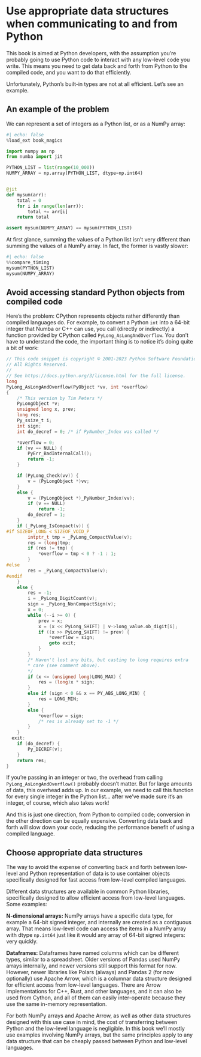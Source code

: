 # Use appropriate data structures when communicating to and from Python

This book is aimed at Python developers, with the assumption you're probably going to use Python code to interact with any low-level code you write.
This means you need to get data back and forth from Python to the compiled code, and you want to do that efficiently.

Unfortunately, Python's built-in types are not at all efficient.
Let's see an example.

## An example of the problem

We can represent a set of integers as a Python list, or as a NumPy array:

```python
#| echo: false
%load_ext book_magics
```

```python
import numpy as np
from numba import jit

PYTHON_LIST = list(range(10_000))
NUMPY_ARRAY = np.array(PYTHON_LIST, dtype=np.int64)


@jit
def mysum(arr):
    total = 0
    for i in range(len(arr)):
        total += arr[i]
    return total

assert mysum(NUMPY_ARRAY) == mysum(PYTHON_LIST)
```

At first glance, summing the values of a Python list isn't very different than summing the values of a NumPy array.
In fact, the former is vastly slower:

```python
#| echo: false
%%compare_timing
mysum(PYTHON_LIST)
mysum(NUMPY_ARRAY)
```

## Avoid accessing standard Python objects from compiled code

Here's the problem: CPython represents objects rather differently than compiled languages do.
For example, to convert a Python `int` into a 64-bit integer that Numba or C++ can use, you call (directly or indirectly) a function provided by CPython called `PyLong_AsLongAndOverflow`.
You don't have to understand the code, the important thing is to notice it's doing quite a bit of work:

```c
// This code snippet is copyright © 2001-2023 Python Software Foundation;
// All Rights Reserved.
//
// See https://docs.python.org/3/license.html for the full license.
long
PyLong_AsLongAndOverflow(PyObject *vv, int *overflow)
{
    /* This version by Tim Peters */
    PyLongObject *v;
    unsigned long x, prev;
    long res;
    Py_ssize_t i;
    int sign;
    int do_decref = 0; /* if PyNumber_Index was called */

    *overflow = 0;
    if (vv == NULL) {
        PyErr_BadInternalCall();
        return -1;
    }

    if (PyLong_Check(vv)) {
        v = (PyLongObject *)vv;
    }
    else {
        v = (PyLongObject *)_PyNumber_Index(vv);
        if (v == NULL)
            return -1;
        do_decref = 1;
    }
    if (_PyLong_IsCompact(v)) {
#if SIZEOF_LONG < SIZEOF_VOID_P
        intptr_t tmp = _PyLong_CompactValue(v);
        res = (long)tmp;
        if (res != tmp) {
            *overflow = tmp < 0 ? -1 : 1;
        }
#else
        res = _PyLong_CompactValue(v);
#endif
    }
    else {
        res = -1;
        i = _PyLong_DigitCount(v);
        sign = _PyLong_NonCompactSign(v);
        x = 0;
        while (--i >= 0) {
            prev = x;
            x = (x << PyLong_SHIFT) | v->long_value.ob_digit[i];
            if ((x >> PyLong_SHIFT) != prev) {
                *overflow = sign;
                goto exit;
            }
        }
        /* Haven't lost any bits, but casting to long requires extra
        * care (see comment above).
        */
        if (x <= (unsigned long)LONG_MAX) {
            res = (long)x * sign;
        }
        else if (sign < 0 && x == PY_ABS_LONG_MIN) {
            res = LONG_MIN;
        }
        else {
            *overflow = sign;
            /* res is already set to -1 */
        }
    }
  exit:
    if (do_decref) {
        Py_DECREF(v);
    }
    return res;
}
```

If you're passing in an integer or two, the overhead from calling `PyLong_AsLongAndOverflow()` probably doesn't matter.
But for large amounts of data, this overhead adds up.
In our example, we need to call this function for every single integer in the Python list... after we've made sure it's an integer, of course, which also takes work!

And this is just one direction, from Python to compiled code; conversion in the other direction can be equally expensive.
Converting data back and forth will slow down your code, reducing the performance benefit of using a compiled language.

## Choose appropriate data structures

The way to avoid the expense of converting back and forth between low-level and Python representation of data is to use container objects specifically designed for fast access from low-level compiled languages.

Different data structures are available in common Python libraries, specifically designed to allow efficient access from low-level languages.
Some examples:

**N-dimensional arrays:** NumPy arrays have a specific data type, for example a 64-bit signed integer, and internally are created as a contiguous array.
That means low-level code can access the items in a NumPy array with dtype `np.int64` just like it would any array of 64-bit signed integers: very quickly.

**Dataframes:** Dataframes have named columns which can be different types, similar to a spreadsheet.
Older versions of Pandas used NumPy arrays internally, and newer versions still support this format for now.
However, newer libraries like Polars (always) and Pandas 2 (for now optionally) use Apache Arrow, which is a columnar data structure designed for efficient access from low-level languages.
There are Arrow implementations for C++, Rust, and other languages, and it can also be used from Cython, and all of them can easily inter-operate because they use the same in-memory representation.

For both NumPy arrays and Apache Arrow, as well as other data structures designed with this use case in mind, the cost of transferring between Python and the low-level language is negligible.
In this book we'll mostly use examples involving NumPy arrays, but the same principles apply to any data structure that can be cheaply passed between Python and low-level languages.

